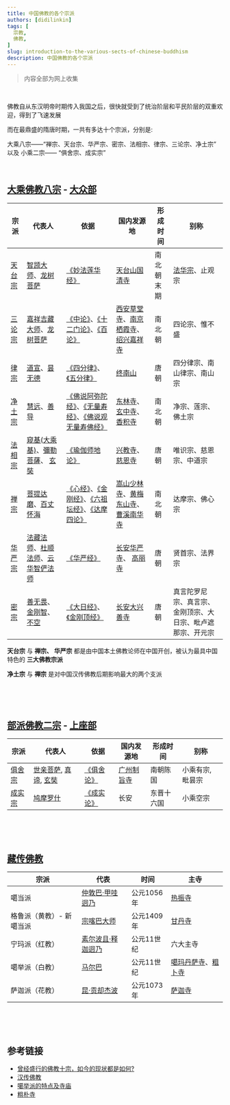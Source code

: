 ```yaml
---
title: 中国佛教的各个宗派
authors: [didilinkin]
tags: [
  宗教,
  佛教,
]
slug: introduction-to-the-various-sects-of-chinese-buddhism
description: 中国佛教的各个宗派
---
```


> 内容全部为网上收集

<br />

佛教自从东汉明帝时期传入我国之后，很快就受到了统治阶层和平民阶层的双重欢迎，得到了飞速发展

而在最鼎盛的隋唐时期，一共有多达十个宗派，分别是:

大乘八宗——“禅宗、天台宗、华严宗、密宗、法相宗、律宗、三论宗、净土宗” 以及 小乘二宗—— “俱舍宗、成实宗”

<!--truncate-->


<br />

## [大乘佛教八宗](https://zh.wikipedia.org/wiki/%E5%A4%A7%E4%B9%98%E4%BD%9B%E6%95%99) - [大众部](https://zh.wikipedia.org/zh-hans/%E5%A4%A7%E7%9C%BE%E9%83%A8)

| 宗派 | 代表人 | 依据 | 国内发源地 | 形成时间 | 别称 |
| --- | --- | --- | --- | --- | --- |
| [天台宗](https://zh.wikipedia.org/wiki/%E5%A4%A9%E5%8F%B0%E5%AE%97) | [智𫖮大师](https://zh.wikipedia.org/wiki/%E6%99%BA%E9%A1%97)、[龙树菩萨](https://zh.wikipedia.org/wiki/%E9%BE%8D%E6%A8%B9) | [《妙法莲华经》](https://zh.wikipedia.org/wiki/%E5%A6%99%E6%B3%95%E8%8E%B2%E5%8D%8E%E7%BB%8F) | [天台山国清寺](https://zh.wikipedia.org/wiki/%E5%9C%8B%E6%B8%85%E5%AF%BA_(%E5%A4%A9%E5%8F%B0)) | 南北朝末期 | [法华宗](https://zh.wikipedia.org/wiki/%E6%B3%95%E8%8F%AF%E5%AE%97)、止观宗 |
| [三论宗](https://zh.wikipedia.org/wiki/%E4%B8%89%E8%AE%BA%E5%AE%97) | [嘉祥吉藏大师](https://zh.wikipedia.org/wiki/%E5%90%89%E8%97%8F)、[龙树菩萨](https://zh.wikipedia.org/wiki/%E9%BE%8D%E6%A8%B9) | [《中论》](https://zh.wikipedia.org/wiki/%E4%B8%AD%E8%AB%96)、[《十二门论》](https://zh.wikipedia.org/wiki/%E5%8D%81%E4%BA%8C%E9%96%80%E8%AB%96)、[《百论》](https://zh.wikipedia.org/wiki/%E7%99%BE%E8%AB%96) | [西安草堂寺](https://zh.wikipedia.org/wiki/%E8%8D%89%E5%A0%82%E5%AF%BA)、[南京栖霞寺](https://zh.wikipedia.org/wiki/%E6%A0%96%E9%9C%9E%E5%AF%BA)、[绍兴嘉祥寺](https://baike.baidu.com/item/%E5%98%89%E7%A5%A5%E5%AF%BA/13850110) | 南北朝 | 四论宗、惟不盛 |
| [律宗](https://zh.wikipedia.org/wiki/%E5%BE%8B%E5%AE%97) | [道宣](https://zh.wikipedia.org/wiki/%E9%81%93%E5%AE%A3)、[昙无德](https://zh.wikipedia.org/wiki/%E6%B3%95%E8%97%8F%E9%83%A8) | [《四分律》](https://zh.wikipedia.org/wiki/%E5%9B%9B%E5%88%86%E5%BE%8B)、[《五分律》](https://zh.wikipedia.org/wiki/%E4%BA%94%E5%88%86%E5%BE%8B) | [终南山](https://zh.wikipedia.org/wiki/%E7%BB%88%E5%8D%97%E5%B1%B1) | 唐朝 | 四分律宗、南山律宗、南山宗 |
| [净土宗](https://zh.wikipedia.org/wiki/%E6%B7%A8%E5%9C%9F%E5%AE%97_(%E4%B8%AD%E5%9C%8B)) | [慧远](https://zh.wikipedia.org/wiki/%E6%85%A7%E9%81%A0)、[善导](https://zh.wikipedia.org/wiki/%E5%96%84%E5%AF%BC) | [《佛说阿弥陀经》](https://zh.wikipedia.org/wiki/%E4%BD%9B%E8%AA%AA%E9%98%BF%E5%BD%8C%E9%99%80%E7%B6%93)、[《无量寿经》](https://zh.wikipedia.org/wiki/%E7%84%A1%E9%87%8F%E5%A3%BD%E7%B6%93)、[《佛说观无量寿佛经》](https://zh.wikipedia.org/wiki/%E4%BD%9B%E8%AA%AA%E8%A7%80%E7%84%A1%E9%87%8F%E5%A3%BD%E4%BD%9B%E7%B6%93) | [东林寺](https://zh.wikipedia.org/wiki/%E4%B8%9C%E6%9E%97%E5%AF%BA)、[玄中寺](https://zh.wikipedia.org/wiki/%E7%8E%84%E4%B8%AD%E5%AF%BA)、[香积寺](https://zh.wikipedia.org/wiki/%E9%A6%99%E7%A7%AF%E5%AF%BA_(%E8%A5%BF%E5%AE%89)) | 南北朝 | 净宗、莲宗、佛土宗 |
| [法相宗](https://zh.wikipedia.org/wiki/%E6%B3%95%E7%9B%B8%E5%AE%97) | [窥基(大乘基)](https://zh.wikipedia.org/wiki/%E5%A4%A7%E4%B9%98%E5%9F%BA)、[彌勒菩薩](https://zh.wikipedia.org/wiki/%E5%BD%8C%E5%8B%92%E8%8F%A9%E8%96%A9)、 [玄奘](https://zh.wikipedia.org/wiki/%E7%8E%84%E5%A5%98) | [《瑜伽师地论》](https://zh.wikipedia.org/wiki/%E7%91%9C%E4%BC%BD%E5%B8%AB%E5%9C%B0%E8%AB%96) | [兴教寺](https://zh.wikipedia.org/wiki/%E5%85%B4%E6%95%99%E5%AF%BA)、[慈恩寺](https://zh.wikipedia.org/wiki/%E5%A4%A7%E6%85%88%E6%81%A9%E5%AF%BA) | 唐朝 | 唯识宗、慈恩宗、中道宗 |
| [禅宗](https://zh.wikipedia.org/wiki/%E7%A6%85%E5%AE%97) | [菩提达磨](https://zh.wikipedia.org/wiki/%E8%8F%A9%E6%8F%90%E8%BE%BE%E6%91%A9)、[百丈怀海](https://zh.wikipedia.org/wiki/%E7%99%BE%E4%B8%88%E6%80%80%E6%B5%B7) | [《心经》](https://zh.wikipedia.org/wiki/%E8%88%AC%E8%8B%A5%E6%B3%A2%E7%BE%85%E8%9C%9C%E5%A4%9A%E5%BF%83%E7%B6%93)、[《金刚经》](https://zh.wikipedia.org/wiki/%E9%87%91%E5%89%9B%E7%B6%93)、[《六祖坛经》](https://zh.wikipedia.org/wiki/%E5%85%AD%E7%A5%96%E5%9D%9B%E7%BB%8F)、[《达摩四论》](https://zh.wikipedia.org/wiki/%E5%B0%91%E5%AE%A4%E5%85%AD%E9%96%80) | [嵩山少林寺](https://zh.wikipedia.org/wiki/%E5%B0%91%E6%9E%97%E5%AF%BA)、[黄梅东山寺](https://zh.wikipedia.org/wiki/%E4%BA%94%E7%A5%96%E5%AF%BA)、[曹溪南华寺](https://zh.wikipedia.org/wiki/%E5%8D%97%E5%8D%8E%E5%AF%BA) | 南北朝 | 达摩宗、佛心宗 |
| [华严宗](https://zh.wikipedia.org/wiki/%E5%8D%8E%E4%B8%A5%E5%AE%97) | [法藏法师](https://zh.wikipedia.org/wiki/%E6%B3%95%E8%97%8F)、[杜顺法师](https://zh.wikipedia.org/wiki/%E5%B8%9D%E5%BF%83%E6%9D%9C%E9%A0%86)、[云华智俨法师](https://zh.wikipedia.org/wiki/%E6%99%BA%E4%BF%A8) | [《华严经》](https://zh.wikipedia.org/wiki/%E8%8F%AF%E5%9A%B4%E7%B6%93) | [长安华严寺](https://zh.wikipedia.org/wiki/%E5%8D%8E%E4%B8%A5%E5%AF%BA%E5%A1%94_(%E8%A5%BF%E5%AE%89))、 [高丽寺](https://zh.wikipedia.org/wiki/%E9%AB%98%E4%B8%BD%E5%AF%BA) | 唐朝 | 贤首宗、法界宗 |
| [密宗](https://zh.wikipedia.org/wiki/%E5%94%90%E5%AF%86) | [善无畏](https://zh.wikipedia.org/wiki/%E5%96%84%E7%84%A1%E7%95%8F)、[金刚智](https://zh.wikipedia.org/wiki/%E9%87%91%E5%89%9B%E6%99%BA)、[不空](https://zh.wikipedia.org/wiki/%E4%B8%8D%E7%A9%BA) | [《大日经》](https://zh.wikipedia.org/wiki/%E5%A4%A7%E6%97%A5%E7%B6%93)、[《金刚顶经》](https://zh.wikipedia.org/wiki/%E9%87%91%E5%89%9B%E9%A0%82%E7%B6%93) | [长安大兴善寺](https://zh.wikipedia.org/wiki/%E5%A4%A7%E5%85%B4%E5%96%84%E5%AF%BA) | 唐朝 | 真言陀罗尼宗、真言宗、金刚顶宗、大日宗、毗卢遮那宗、开元宗 |

**天台宗** 与 **禅宗、** **华严宗** 都是由中国本土佛教论师在中国开创，被认为最具中国特色的 **三大佛教宗派**

**净土宗** 与 **禅宗** 是对中国汉传佛教后期影响最大的两个支派

<br />
<br />
<br />

## [部派佛教二宗](https://zh.wikipedia.org/zh-hans/%E9%83%A8%E6%B4%BE%E4%BD%9B%E6%95%99) - [上座部](https://zh.wikipedia.org/wiki/%E4%B8%8A%E5%BA%A7%E9%83%A8)

| 宗派 | 代表人 | 依据 | 国内发源地 | 形成时间 | 别称 |
| --- | --- | --- | --- | --- | --- |
| [俱舍宗](https://zh.wikipedia.org/wiki/%E4%BF%B1%E8%88%8D%E5%AE%97) | [世亲菩萨](https://zh.wikipedia.org/wiki/%E4%B8%96%E4%BA%B2), [真谛](https://zh.wikipedia.org/wiki/%E7%9C%9F%E8%AB%A6), [玄奘](https://zh.wikipedia.org/wiki/%E7%8E%84%E5%A5%98) | [《俱舍论》](https://zh.wikipedia.org/wiki/%E9%98%BF%E6%AF%97%E8%BE%BE%E7%A3%A8%E4%BF%B1%E8%88%8D%E8%AE%BA) | [广州制旨寺](http://buddhaspace.org/dict/fk/data/%25E5%2588%25B6%25E6%2597%25A8%25E5%25AF%25BA.html) | 南朝陈国 | 小乘有宗, 毗昙宗 |
| [成实宗](https://zh.wikipedia.org/wiki/%E6%88%90%E5%AF%A6%E5%AE%97) | [鸠摩罗什](https://zh.wikipedia.org/zh-hans/%E9%B8%A0%E6%91%A9%E7%BD%97%E4%BB%80) | [《成实论》](https://zh.wikipedia.org/zh-hans/%E6%88%90%E5%AF%A6%E8%AB%96) | 长安 | 东晋十六国 | 小乘空宗 |

<br />
<br />
<br />

## [藏传佛教](https://zh.wikipedia.org/wiki/%E8%97%8F%E5%82%B3%E4%BD%9B%E6%95%99)

| 宗派 | 代表 | 时间 | 主寺 |
| --- | --- | --- | --- |
| 噶当派 | [仲敦巴·甲哇迥乃](https://zh.wikipedia.org/wiki/%E4%BB%B2%E6%95%A6%E5%B7%B4) | 公元1056年 | [热振寺](https://zh.wikipedia.org/wiki/%E7%83%AD%E6%8C%AF%E5%AF%BA) |
| 格鲁派（黄教）- 新噶当派 | [宗喀巴大师](https://zh.wikipedia.org/wiki/%E5%AE%97%E5%96%80%E5%B7%B4) | 公元1409年 | [甘丹寺](https://zh.wikipedia.org/wiki/%E7%94%98%E4%B8%B9%E5%AF%BA)|
| 宁玛派（红教） | [素尔波且·释迦迥乃](https://zh.wikipedia.org/wiki/%E7%B4%A0%E5%B0%94%E6%B3%A2%E4%B8%94%C2%B7%E9%87%8A%E8%BF%A6%E8%BF%A5%E4%B9%83) | 公元11世纪 | 六大主寺 |
| 噶举派（白教） | [马尔巴](https://zh.wikipedia.org/wiki/%E9%A6%AC%E7%88%BE%E5%B7%B4) | 公元11世纪 | [噶玛丹萨寺](https://zh.wikipedia.org/wiki/%E5%99%B6%E7%8E%9B%E5%AF%BA)、[粗卜寺](https://www.jendow.com.tw/wiki/%E7%B2%97%E6%9C%B4%E5%AF%BA) |
| 萨迦派（花教） | [昆·贡却杰波](https://zh.wikipedia.org/wiki/%E6%98%86%C2%B7%E8%B4%A1%E5%8D%B4%E6%9D%B0%E6%B3%A2) | 公元1073年 | [萨迦寺](https://zh.wikipedia.org/wiki/%E8%90%A8%E8%BF%A6%E5%AF%BA) |

<br />
<br />
<br />

## 参考链接

* [曾经盛行的佛教十宗，如今的现状都是如何?](https://baijiahao.baidu.com/s?id=1657408576292861139)
* [汉传佛教](https://zh.wikipedia.org/wiki/%E6%B1%89%E4%BC%A0%E4%BD%9B%E6%95%99)
* [噶举派的特点及寺庙](https://rin.scun.edu.cn/info/1100/1281.htm)
* [粗朴寺](https://www.jendow.com.tw/wiki/%E7%B2%97%E6%9C%B4%E5%AF%BA)
